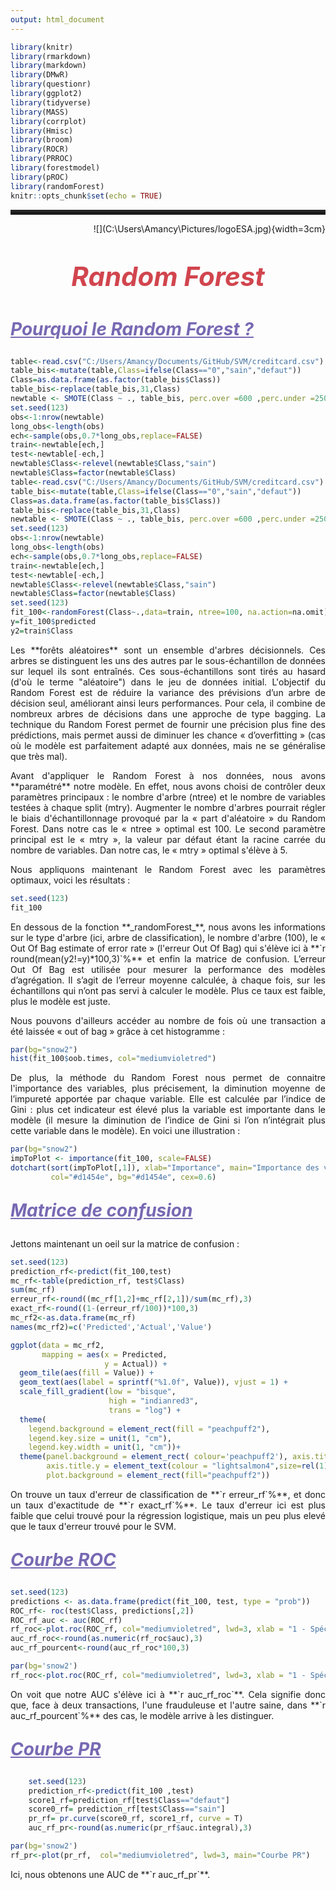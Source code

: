 ```yaml
---
output: html_document
---
```


```r
library(knitr)  
library(rmarkdown) 
library(markdown)
library(DMwR)
library(questionr)
library(ggplot2)
library(tidyverse)
library(MASS)
library(corrplot)
library(Hmisc)
library(broom)
library(ROCR)
library(PRROC)
library(forestmodel)
library(pROC)
library(randomForest)
knitr::opts_chunk$set(echo = TRUE)
```

<hr style="border: none;
           border-top: 3px double #333;
           color: blue;
           overflow: visible;
           text-align: center;
           height: 5px;">

<p style="text-align:right";>
![](C:\Users\Amancy\Pictures/logoESA.jpg){width=3cm}
</p>

<p style="color: #d1454e;font-size:3em;text-align:center">
**_Random Forest_**      
</p> 

<p style="color: #7869b3;font-size:2em;text-align:left;text-decoration : underline;">
**_Pourquoi le Random Forest ?_**
</p>

```r
table<-read.csv("C:/Users/Amancy/Documents/GitHub/SVM/creditcard.csv")
table_bis<-mutate(table,Class=ifelse(Class=="0","sain","defaut"))
Class=as.data.frame(as.factor(table_bis$Class))
table_bis<-replace(table_bis,31,Class)
newtable <- SMOTE(Class ~ ., table_bis, perc.over =600 ,perc.under =250 )
set.seed(123)  
obs<-1:nrow(newtable)
long_obs<-length(obs)
ech<-sample(obs,0.7*long_obs,replace=FALSE)  
train<-newtable[ech,]
test<-newtable[-ech,] 
newtable$Class<-relevel(newtable$Class,"sain")
newtable$Class=factor(newtable$Class)
table<-read.csv("C:/Users/Amancy/Documents/GitHub/SVM/creditcard.csv")
table_bis<-mutate(table,Class=ifelse(Class=="0","sain","defaut"))
Class=as.data.frame(as.factor(table_bis$Class))
table_bis<-replace(table_bis,31,Class)
newtable <- SMOTE(Class ~ ., table_bis, perc.over =600 ,perc.under =250 )
set.seed(123)  
obs<-1:nrow(newtable)
long_obs<-length(obs)
ech<-sample(obs,0.7*long_obs,replace=FALSE)  
train<-newtable[ech,]
test<-newtable[-ech,] 
newtable$Class<-relevel(newtable$Class,"sain")
newtable$Class=factor(newtable$Class)
set.seed(123)
fit_100<-randomForest(Class~.,data=train, ntree=100, na.action=na.omit)
y=fit_100$predicted
y2=train$Class
```

<p style="text-align:justify";>
Les **forêts aléatoires** sont un ensemble d'arbres décisionnels. Ces arbres se distinguent les uns des autres par le sous-échantillon de données sur lequel ils sont entraînés. Ces sous-échantillons sont tirés au hasard (d'où le terme "aléatoire") dans le jeu de données initial. L'objectif du Random Forest est de réduire la variance des prévisions d’un arbre de décision seul, améliorant ainsi leurs performances. Pour cela, il combine de nombreux arbres de décisions dans une approche de type bagging. La technique du Random Forest permet de fournir une précision plus fine des prédictions, mais permet aussi de diminuer les chance « d’overfitting » (cas où le modèle est parfaitement adapté aux données, mais ne se généralise que très mal).
</p>

<p style="text-align:justify";>
Avant d'appliquer le Random Forest à nos données, nous avons **paramétré** notre modèle. En effet, nous avons choisi de contrôler deux paramètres principaux : le nombre d'arbre (ntree) et le nombre de variables testées à chaque split (mtry). Augmenter le nombre d'arbres pourrait régler le biais d'échantillonnage provoqué par la « part d'aléatoire » du Random Forest. Dans notre cas le « ntree » optimal est 100. Le second paramètre principal est le « mtry », la valeur par défaut étant la racine carrée du nombre de variables. Dan notre cas, le « mtry » optimal s'élève à 5.
</p>

<p style="text-align:justify";>
Nous appliquons maintenant le Random Forest avec les paramètres optimaux, voici les résultats : 
</p>

```r
set.seed(123)
fit_100
```

<p style="text-align:justify";>
En dessous de la fonction **_randomForest_**, nous avons les informations sur le type d'arbre (ici, arbre de classification), le nombre d'arbre (100), le « Out Of Bag estimate of error rate » (l'erreur Out Of Bag) qui s'élève ici à **`r round(mean(y2!=y)*100,3)`%** et enfin la matrice de confusion. L’erreur Out Of Bag est utilisée pour mesurer la performance des modèles d’agrégation. Il s’agit de l’erreur moyenne calculée, à chaque fois, sur les échantillons qui n’ont pas servi à calculer le modèle. Plus ce taux est faible, plus le modèle est juste.
</p>

<p style="text-align:justify";>
Nous pouvons d'ailleurs accéder au nombre de fois où une transaction a été laissée « out of bag » grâce à cet histogramme :
</p>


```r
par(bg="snow2")
hist(fit_100$oob.times, col="mediumvioletred")
```

<p style="text-align:justify";>
De plus, la méthode du Random Forest nous permet de connaitre l'importance des variables, plus précisement, la diminution moyenne de l’impureté apportée par chaque variable. Elle est calculée par l’indice de Gini : plus cet indicateur est élevé plus la variable est importante dans le modèle (il mesure la diminution de l’indice de Gini si l’on n’intégrait plus cette variable dans le modèle). En voici une illustration : 
</p>

```r
par(bg="snow2")
impToPlot <- importance(fit_100, scale=FALSE)
dotchart(sort(impToPlot[,1]), xlab="Importance", main="Importance des variables", 
         col="#d1454e", bg="#d1454e", cex=0.6)

```

<p style="color: #7869b3;font-size:2em;text-align:left;text-decoration : underline;">
**_Matrice de confusion_**
</p>

<p style="text-align:justify";>
Jettons maintenant un oeil sur la matrice de confusion :
</p>

```r
set.seed(123)
prediction_rf<-predict(fit_100,test)
mc_rf<-table(prediction_rf, test$Class)
sum(mc_rf)
erreur_rf<-round((mc_rf[1,2]+mc_rf[2,1])/sum(mc_rf),3)
exact_rf<-round((1-(erreur_rf/100))*100,3)
mc_rf2<-as.data.frame(mc_rf)
names(mc_rf2)=c('Predicted','Actual','Value')
```

```r
ggplot(data = mc_rf2,
       mapping = aes(x = Predicted,
                     y = Actual)) +
  geom_tile(aes(fill = Value)) +
  geom_text(aes(label = sprintf("%1.0f", Value)), vjust = 1) +
  scale_fill_gradient(low = "bisque",
                      high = "indianred3",
                      trans = "log") +
  theme(
    legend.background = element_rect(fill = "peachpuff2"),
    legend.key.size = unit(1, "cm"),
    legend.key.width = unit(1, "cm"))+
  theme(panel.background = element_rect( colour='peachpuff2'), axis.title.x = element_text(colour = "lightsalmon4", size=rel(1)),
        axis.title.y = element_text(colour = "lightsalmon4",size=rel(1)),
        plot.background = element_rect(fill="peachpuff2"))
```

<p style="text-align:justify";>
On trouve un taux d'erreur de classification de **`r erreur_rf`%**, et donc un taux d'exactitude de **`r exact_rf`%**. Le taux d'erreur ici est plus faible que celui trouvé pour la régression logistique, mais un peu plus elevé que le taux d'erreur trouvé pour le SVM.
</p>

<p style="color: #7869b3;font-size:2em;text-align:left;text-decoration : underline;">
**_Courbe ROC_**
</p>

```r
set.seed(123)
predictions <- as.data.frame(predict(fit_100, test, type = "prob"))
ROC_rf<- roc(test$Class, predictions[,2])
ROC_rf_auc <- auc(ROC_rf)
rf_roc<-plot.roc(ROC_rf, col="mediumvioletred", lwd=3, xlab = "1 - Spécificité",ylab="Sensitivite", print.auc=TRUE)
auc_rf_roc<-round(as.numeric(rf_roc$auc),3)
auc_rf_pourcent<-round(auc_rf_roc*100,3)
```
```r
par(bg='snow2')
rf_roc<-plot.roc(ROC_rf, col="mediumvioletred", lwd=3, xlab = "1 - Spécificité",ylab="Sensitivite", print.auc=TRUE)
```


<p style="text-align:justify";>
On voit que notre AUC s'élève ici à **`r auc_rf_roc`**.  Cela signifie donc que, face à deux transactions, l'une frauduleuse et l'autre saine, dans **`r auc_rf_pourcent`%** des cas, le modèle arrive à les distinguer.
</p>

<p style="color: #7869b3;font-size:2em;text-align:left;text-decoration : underline;">
**_Courbe PR_**
</p>

```r
    set.seed(123)
    prediction_rf<-predict(fit_100 ,test)
    score1_rf=prediction_rf[test$Class=="defaut"]
    score0_rf= prediction_rf[test$Class=="sain"]
    pr_rf= pr.curve(score0_rf, score1_rf, curve = T)
    auc_rf_pr<-round(as.numeric(pr_rf$auc.integral),3)
```
```r
par(bg='snow2')
rf_pr<-plot(pr_rf,  col="mediumvioletred", lwd=3, main="Courbe PR")

```

<p style="text-align:justify";>
Ici, nous obtenons une AUC de **`r auc_rf_pr`**.
</p>


<p>&nbsp; </p>
<p>&nbsp; </p>